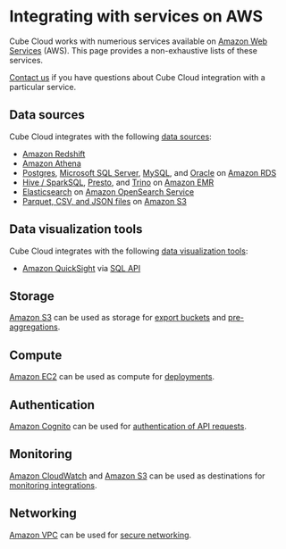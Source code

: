 # Integrating with services on AWS

Cube Cloud works with numerious services available on
[Amazon Web Services](https://aws.amazon.com) (AWS).
This page provides a non-exhaustive lists of these services.

<InfoBox>

[Contact us](https://cube.dev/contact) if you have questions about Cube Cloud integration with a particular service.

</InfoBox>

## Data sources

Cube Cloud integrates with the following [data sources](/product/configuration/data-sources):

- [Amazon Redshift](/product/configuration/data-sources/aws-redshift)
- [Amazon Athena](/product/configuration/data-sources/aws-athena)
- [Postgres](/product/configuration/data-sources/postgres), [Microsoft SQL Server](/product/configuration/data-sources/ms-sql), [MySQL](/product/configuration/data-sources/mysql), and [Oracle](/product/configuration/data-sources/oracle) on [Amazon RDS](https://aws.amazon.com/rds/)
- [Hive / SparkSQL](/product/configuration/data-sources/hive), [Presto](/product/configuration/data-sources/presto), and [Trino](/product/configuration/data-sources/trino) on [Amazon EMR](https://aws.amazon.com/emr/)
- [Elasticsearch](/product/configuration/data-sources/elasticsearch) on [Amazon OpenSearch Service](https://aws.amazon.com/opensearch-service/)
- [Parquet, CSV, and JSON files](/product/configuration/data-sources/duckdb) on [Amazon S3](https://aws.amazon.com/s3/)

## Data visualization tools

Cube Cloud integrates with the following [data visualization tools](/product/configuration/visualization-tools):

- [Amazon QuickSight](https://aws.amazon.com/quicksight/) via [SQL API](/product/apis-integrations/sql-api)

## Storage

[Amazon S3](https://aws.amazon.com/s3/) can be used as storage for [export buckets](/product/caching/using-pre-aggregations#export-bucket) and [pre-aggregations](/product/caching/using-pre-aggregations).

## Compute

[Amazon EC2](https://aws.amazon.com/ec2/) can be used as compute for [deployments](/product/deployment/cloud/deployments).

## Authentication

[Amazon Cognito](https://aws.amazon.com/pm/cognito/) can be used for [authentication of API requests](/guides/recipes/auth/aws-cognito).

## Monitoring

[Amazon CloudWatch](https://aws.amazon.com/cloudwatch/) and [Amazon S3](https://aws.amazon.com/s3/) can be used as destinations for [monitoring integrations](/product/monitoring/integrations).

## Networking

[Amazon VPC](https://aws.amazon.com/vpc/) can be used for [secure networking](/product/deployment/cloud/vpc/aws).